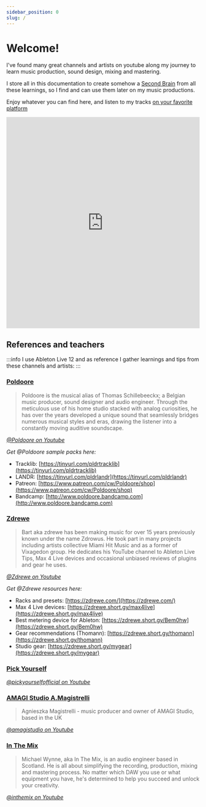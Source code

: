 ```yaml
---
sidebar_position: 0
slug: /
---
```


# Welcome!

I've found many great channels and artists on youtube along my journey to learn music production, sound design, mixing and mastering.

I store all in this documentation to create somehow a [Second Brain](https://www.insightkeeper.ai/blog/what-is-a-second-brain-unlocking-the-power-of-digital-knowledge-management) from all these learnings, so I find and can use them later on my music productions.

Enjoy whatever you can find here, and listen to my tracks [on your favorite platform](  https://linktr.ee/uralys)

<iframe data-testid="embed-iframe" style={{borderRadius:12}} src="https://open.spotify.com/embed/artist/1lRNAaGXQBBXR6MWs0pEVp?theme=0" width="100%" height="550" frameBorder="0" allowFullScreen="" allow="autoplay; clipboard-write; encrypted-media; fullscreen; picture-in-picture" loading="lazy"></iframe>

## References and teachers

:::info
I use Ableton Live 12 and as reference I gather learnings and tips from these channels and artists:
:::

### [Poldoore](https://www.youtube.com/channel/UC0sL7gqDMe_ggIzEkkdTsug)

> Poldoore is the musical alias of Thomas Schillebeeckx; a Belgian music producer, sound designer and audio engineer. Through the meticulous use of his home studio stacked with analog curiosities, he has over the years developed a unique sound that seamlessly bridges numerous musical styles and eras, drawing the listener into a constantly moving auditive soundscape.

*[@Poldoore on Youtube](https://www.youtube.com/channel/UC0sL7gqDMe_ggIzEkkdTsug)*

*Get @Poldoore sample packs here:*

- Tracklib: [https://tinyurl.com/pldrtracklib](https://tinyurl.com/pldrtracklib)
- LANDR: [https://tinyurl.com/pldrlandr](https://tinyurl.com/pldrlandr)
- Patreon: [https://www.patreon.com/cw/Poldoore/shop](https://www.patreon.com/cw/Poldoore/shop)
- Bandcamp: [http://www.poldoore.bandcamp.com](http://www.poldoore.bandcamp.com)

### [Zdrewe](https://www.youtube.com/@Zdrewe)

> Bart aka zdrewe has been making music for over 15 years previously known under the name Zdrowus.
He took part in many projects including artists collective Miami Hit Music and as a former of Vixagedon group.
He dedicates his YouTube channel to Ableton Live Tips, Max 4 Live devices and occasional unbiased reviews of plugins and gear he uses.

*[@Zdrewe on Youtube](https://www.youtube.com/@Zdrewe)*

*Get @Zdrewe resources here:*

- Racks and presets: [https://zdrewe.com/](https://zdrewe.com/)
- Max 4 Live devices: [https://zdrewe.short.gy/max4live](https://zdrewe.short.gy/max4live)
- Best metering device for Ableton: [https://zdrewe.short.gy/Bem0hw](https://zdrewe.short.gy/Bem0hw)
- Gear recommendations (Thomann): [https://zdrewe.short.gy/thomann](https://zdrewe.short.gy/thomann)
- Studio gear: [https://zdrewe.short.gy/mygear](https://zdrewe.short.gy/mygear)

### [Pick Yourself](https://www.youtube.com/@pickyourselfofficial)

*[@pickyourselfofficial on Youtube](https://www.youtube.com/@pickyourselfofficial)*

### [AMAGI Studio A.Magistrelli](https://www.youtube.com/@amagistudio)

> Agnieszka Magistrelli - music producer and owner of AMAGI Studio, based in the UK

*[@amagistudio on Youtube](https://www.youtube.com/@amagistudio)*

### [In The Mix](https://www.youtube.com/@inthemix)

> Michael Wynne, aka In The Mix, is an audio engineer based in Scotland. He is all about simplifying the recording, production, mixing and mastering process. No matter which DAW you use or what equipment you have, he's determined to help you succeed and unlock your creativity.

*[@inthemix on Youtube](https://www.youtube.com/@inthemix)*

